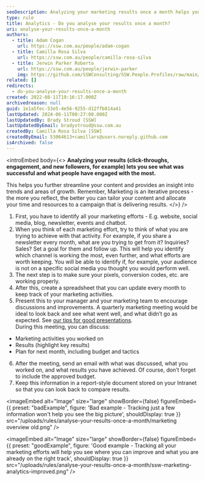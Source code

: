 ```yaml
---
seoDescription: Analyzing your marketing results once a month helps you identify successful efforts and areas for improvement, allowing you to refine your strategy and optimize resources
type: rule
title: Analytics - Do you analyse your results once a month?
uri: analyse-your-results-once-a-month
authors:
  - title: Adam Cogan
    url: https://ssw.com.au/people/adam-cogan
  - title: Camilla Rosa Silva
    url: https://ssw.com.au/people/camilla-rosa-silva
  - title: Jerwin Parker Roberto
    url: https://ssw.com.au/people/jerwin-parker
    img: https://github.com/SSWConsulting/SSW.People.Profiles/raw/main/Jerwin-Parker/Images/Jerwin-Parker-Profile.jpg
related: []
redirects:
  - do-you-analyse-your-results-once-a-month
created: 2022-08-11T19:16:17.000Z
archivedreason: null
guid: 1e1a5fec-53e5-4e56-9255-d12ffb814a41
lastUpdated: 2024-06-11T00:27:00.000Z
lastUpdatedBy: Brady Stroud [SSW]
lastUpdatedByEmail: bradystroud@ssw.com.au
createdBy: Camilla Rosa Silva [SSW]
createdByEmail: 53064613+camillars@users.noreply.github.com
isArchived: false
---
```


<introEmbed
  body={<>
**Analyzing your results (click-throughs, engagement, and new followers, for example) lets you see what was successful and what people have engaged with the most.**

This helps you further streamline your content and provides an insight into trends and areas of growth. Remember, Marketing is an iterative process - the more you reflect, the better you can tailor your content and allocate your time and resources to a campaign that is delivering results.
  </>}
/>
1. First, you have to identify all your marketing efforts - E.g. website, social media, blog, newsletter, events and chatbot.
2. When you think of each marketing effort, try to think of what you are trying to achieve with that activity. For example, if you share a newsletter every month, what are you trying to get from it? Inquiries? Sales? Set a goal for them and follow up. This will help you identify which channel is working the most, even further, and what efforts are worth keeping. You will be able to identify if, for example, your audience is not on a specific social media you thought you would perform well.
3. The next step is to make sure your pixels, conversion codes, etc. are working properly.
4. After this, create a spreadsheet that you can update every month to keep track of your marketing activities.
5. Present this to your manager and your marketing team to encourage discussions and improvements. A quarterly marketing meeting would be ideal to look back and see what went well, and what didn’t go as expected. See [our tips for good presentations](/rules-to-better-powerpoint-presentations).\
   During this meeting, you can discuss:

* Marketing activities you worked on
* Results (highlight key results)
* Plan for next month, including budget and tactics

6. After the meeting, send an email with what was discussed, what you worked on, and what results you have achieved. Of course, don’t forget to include the approved budget.
7. Keep this information in a report-style document stored on your Intranet so that you can look back to compare results.

<imageEmbed
  alt="Image"
  size="large"
  showBorder={false}
  figureEmbed={{
    preset: "badExample",
    figure: 'Bad example - Tracking just a few information won\'t help you see the big picture',
    shouldDisplay: true
  }}
  src="/uploads/rules/analyse-your-results-once-a-month/marketing overview old.png"
/>

<imageEmbed
  alt="Image"
  size="large"
  showBorder={false}
  figureEmbed={{
    preset: "goodExample",
    figure: 'Good example - Tracking all your marketing efforts will help you see where you can improve and what you are already on the right track',
    shouldDisplay: true
  }}
  src="/uploads/rules/analyse-your-results-once-a-month/ssw-marketing-analytics-improved.png"
/>
